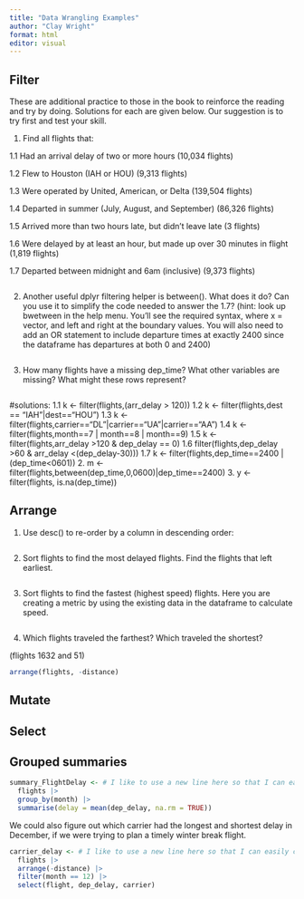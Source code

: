 ```yaml
---
title: "Data Wrangling Examples"
author: "Clay Wright"
format: html
editor: visual
---
```


## Filter

These are additional practice to those in the book to reinforce the reading and try by doing. Solutions for each are given below. Our suggestion is to try first and test your skill.

1.  Find all flights that:

1.1 Had an arrival delay of two or more hours (10,034 flights)

1.2 Flew to Houston (IAH or HOU) (9,313 flights)

1.3 Were operated by United, American, or Delta (139,504 flights)

1.4 Departed in summer (July, August, and September) (86,326 flights)

1.5 Arrived more than two hours late, but didn't leave late (3 flights)

1.6 Were delayed by at least an hour, but made up over 30 minutes in flight (1,819 flights)

1.7 Departed between midnight and 6am (inclusive) (9,373 flights)

```r

```

2.  Another useful dplyr filtering helper is between(). What does it do? Can you use it to simplify the code needed to answer the 1.7? (hint: look up bwetween in the help menu. You'll see the required syntax, where x = vector, and left and right at the boundary values. You will also need to add an OR statement to include departure times at exactly 2400 since the dataframe has departures at both 0 and 2400)

```r

```

3.  How many flights have a missing dep_time? What other variables are missing? What might these rows represent?

```r

```

#solutions: 1.1 k \<- filter(flights,(arr_delay \> 120)) 1.2 k \<- filter(flights,dest == "IAH"\|dest=="HOU") 1.3 k \<- filter(flights,carrier=="DL"\|carrier=="UA"\|carrier=="AA") 1.4 k \<- filter(flights,month==7 \| month==8 \| month==9) 1.5 k \<- filter(flights,arr_delay \>120 & dep_delay == 0) 1.6 filter(flights,dep_delay \>60 & arr_delay \<(dep_delay-30))) 1.7 k \<- filter(flights,dep_time==2400 \| (dep_time\<0601)) 2. m \<- filter(flights,between(dep_time,0,0600)\|dep_time==2400) 3. y \<- filter(flights, is.na(dep_time))

## Arrange

1. Use desc() to re-order by a column in descending order:

```r

```

2.  Sort flights to find the most delayed flights. Find the flights that left earliest.

```r

```

3.  Sort flights to find the fastest (highest speed) flights. Here you are creating a metric by using the existing data in the dataframe to calculate speed.

```r

```

4.  Which flights traveled the farthest? Which traveled the shortest?

(flights 1632 and 51)

```r
arrange(flights, -distance)
```

## Mutate



## Select



## Grouped summaries

```r
summary_FlightDelay <- # I like to use a new line here so that I can easily comment out the assignment while building my pipe
  flights |>
  group_by(month) |>
  summarise(delay = mean(dep_delay, na.rm = TRUE))


```

We could also figure out which carrier had the longest and shortest delay in December, if we were trying to plan a timely winter break flight. 

```r
carrier_delay <- # I like to use a new line here so that I can easily comment out this assignment line while building my pipe
  flights |>
  arrange(-distance) |>
  filter(month == 12) |>
  select(flight, dep_delay, carrier)


```